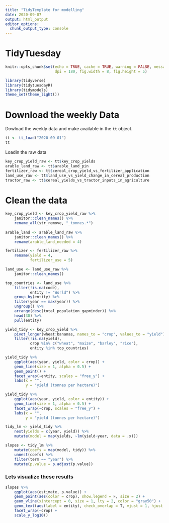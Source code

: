 ```yaml
---
title: "TidyTemplate for modelling"
date: 2020-09-07
output: html_output
editor_options: 
  chunk_output_type: console
---
```


# TidyTuesday

```r

knitr::opts_chunk$set(echo = TRUE, cache = TRUE, warning = FALSE, message = FALSE,
                      dpi = 180, fig.width = 8, fig.height = 5)

library(tidyverse)
library(tidytuesdayR)
library(tidymodels)
theme_set(theme_light())
```

# Download the weekly Data

Dowload the weekly data and make available in the `tt` object.

```r

tt <- tt_load("2020-09-01")
tt

```

Loadin the raw data
```r
key_crop_yield_raw <- tt$key_crop_yields
arable_land_raw <- tt$arable_land_pin
fertilizer_raw <- tt$cereal_crop_yield_vs_fertilizer_application
land_use_raw <- tt$land_use_vs_yield_change_in_cereal_production
tractor_raw <- tt$cereal_yields_vs_tractor_inputs_in_agriculture
```

# Clean the data

```r

key_crop_yield <- key_crop_yield_raw %>% 
    janitor::clean_names() %>% 
    rename_all(str_remove, "_tonnes.*")
    
arable_land <- arable_land_raw %>% 
    janitor::clean_names() %>% 
    rename(arable_land_needed = 4)

fertilizer <- fertilizer_raw %>% 
    rename(yield = 4,
           fertilizer_use = 5)

land_use <- land_use_raw %>% 
    janitor::clean_names() 
```

```r
top_countries <- land_use %>% 
    filter(!is.na(code),
           entity != "World") %>% 
    group_by(entity) %>% 
    filter(year == max(year)) %>% 
    ungroup() %>% 
    arrange(desc(total_population_gapminder)) %>% 
    head(30) %>% 
    pull(entity)

```

```r
yield_tidy <- key_crop_yield %>% 
    pivot_longer(wheat:bananas, names_to = "crop", values_to = "yield") %>% 
    filter(!is.na(yield),
           crop %in% c("wheat", "maize", "barley", "rice"),
           entity %in% top_countries)
```


```r
yield_tidy %>% 
    ggplot(aes(year, yield, color = crop)) +
    geom_line(size = 1, alpha = 0.5) +
    geom_point() +
    facet_wrap(~entity, scales = "free_y") +
    labs(x = "",
         y = "yield (tonnes per hectare)")
```

```r
yield_tidy %>% 
    ggplot(aes(year, yield, color = entity)) +
    geom_line(size = 1, alpha = 0.5) +
    facet_wrap(~crop, scales = "free_y") +
    labs(x = "",
         y = "yield (tonnes per hectare)")
```


```r
tidy_lm <- yield_tidy %>% 
    nest(yields = c(year, yield)) %>% 
    mutate(model = map(yields, ~lm(yield~year, data = .x)))

slopes <- tidy_lm %>% 
    mutate(coefs = map(model, tidy)) %>% 
    unnest(coefs) %>% 
    filter(term == "year") %>% 
    mutate(p.value = p.adjust(p.value))

```

### Lets visualize these results

```r
slopes %>% 
    ggplot(aes(estimate, p.value)) +
    geom_point(aes(color = crop), show.legend = F, size = 2) +
    geom_vline(xintercept = 0, size = 1, lty = 2, color = "gray50") +
    geom_text(aes(label = entity), check_overlap = T, vjust = 1, hjust =1, show.legend = F, size = 2.5) +
    facet_wrap(~crop) +
    scale_y_log10()
```














